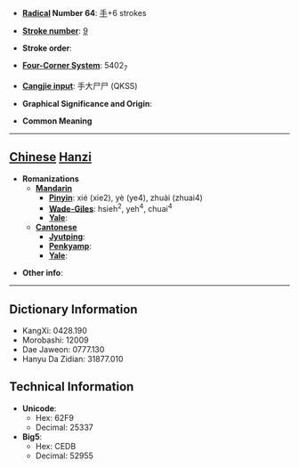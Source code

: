 * '''[[Wiktionary:Chinese radical index| Radical]] Number 64''': [[Wiktionary:Chinese radical index 手|手]]+6 strokes

* '''[[Wiktionary:Chinese total strokes index|Stroke number]]''': [[Wiktionary:Chinese total strokes index 9|9]]

* '''Stroke order''': 

* '''[[Wiktionary:Chinese four corner index|Four-Corner System]]''': 5402<sub>7</sub>

* '''[[Wiktionary:Chinese Cangjie index|Cangjie input]]''': 手大尸尸 (QKSS)

* '''Graphical Significance and Origin''': 

* '''Common Meaning'''

----

== [[Chinese]] [[Hanzi]] ==

* '''Romanizations'''
** '''[[Mandarin]]'''
*** '''[[Pinyin]]''': xié (xie2), yè (ye4), zhuài (zhuai4)
*** '''[[Wade-Giles]]''': hsieh<sup>2</sup>, yeh<sup>4</sup>, chuai<sup>4</sup>
*** '''[[Yale]]''': 
** '''[[Cantonese]]'''
*** '''[[Jyutping]]''':
*** '''[[Penkyamp]]''': 
*** '''[[Yale]]''': 

* '''Other info''': 

----

== Dictionary Information ==

* KangXi: 0428.190
* Morobashi: 12009
* Dae Jaweon: 0777.130
* Hanyu Da Zidian: 31877.010

== Technical Information ==

* '''Unicode''':
** Hex: 62F9
** Decimal: 25337
* '''Big5''':
** Hex: CEDB
** Decimal: 52955